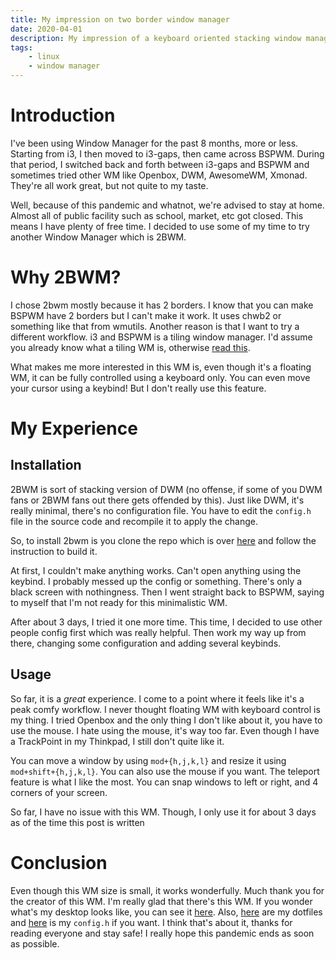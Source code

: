 ```yaml
---
title: My impression on two border window manager
date: 2020-04-01
description: My impression of a keyboard oriented stacking window manager called Two Border Window Manager or 2BWM
tags:
    - linux
    - window manager
---
```


# Introduction

I've been using Window Manager for the past 8 months, more or less. Starting from i3, I then moved to i3-gaps, then came across BSPWM. During that period, I switched back and forth between i3-gaps and BSPWM and sometimes tried other WM like Openbox, DWM, AwesomeWM, Xmonad. They're all work great, but not quite to my taste.

Well, because of this pandemic and whatnot, we're advised to stay at home. Almost all of public facility such as school, market, etc got closed. This means I have plenty of free time. I decided to use some of my time to try another Window Manager which is 2BWM.

# Why 2BWM?

I chose 2bwm mostly because it has 2 borders. I know that you can make BSPWM have 2 borders but I can't make it work. It uses chwb2 or something like that from wmutils. Another reason is that I want to try a different workflow. i3 and BSPWM is a tiling window manager. I'd assume you already know what a tiling WM is, otherwise [read this](https://en.wikipedia.org/wiki/Tiling_window_manager).

What makes me more interested in this WM is, even though it's a floating WM, it can be fully controlled using a keyboard only. You can even move your cursor using a keybind! But I don't really use this feature.

# My Experience

## Installation

2BWM is sort of stacking version of DWM (no offense, if some of you DWM fans or 2BWM fans out there gets offended by this). Just like DWM, it's really minimal, there's no configuration file. You have to edit the `config.h` file in the source code and recompile it to apply the change.

So, to install 2bwm is you clone the repo which is over [here](https://github.com/venam/2bwm) and follow the instruction to build it.

At first, I couldn't make anything works. Can't open anything using the keybind. I probably messed up the config or something. There's only a black screen with nothingness. Then I went straight back to BSPWM, saying to myself that I'm not ready for this minimalistic WM.

After about 3 days, I tried it one more time. This time, I decided to use other people config first which was really helpful. Then work my way up from there, changing some configuration and adding several keybinds.

## Usage

So far, it is a _great_ experience. I come to a point where it feels like it's a peak comfy workflow. I never thought floating WM with keyboard control is my thing. I tried Openbox and the only thing I don't like about it, you have to use the mouse. I hate using the mouse, it's way too far. Even though I have a TrackPoint in my Thinkpad, I still don't quite like it.

You can move a window by using `mod+{h,j,k,l}` and resize it using `mod+shift+{h,j,k,l}`. You can also use the mouse if you want. The teleport feature is what I like the most. You can snap windows to left or right, and 4 corners of your screen.

So far, I have no issue with this WM. Though, I only use it for about 3 days as of the time this post is written

# Conclusion

Even though this WM size is small, it works wonderfully. Much thank you for the creator of this WM. I'm really glad that there's this WM. If you wonder what's my desktop looks like, you can see it [here](https://www.reddit.com/r/unixporn/comments/fst8sp/2bwm_apple_pie/?utm_source=share&utm_medium=web2x). Also, [here](https://github.com/irrellia/dotfiles) are my dotfiles and [here](https://gist.github.com/irrellia/b50a35aff854d2a0983ee4c6ba29f7f9) is my `config.h` if you want. I think that's about it, thanks for reading everyone and stay safe! I really hope this pandemic ends as soon as possible.
